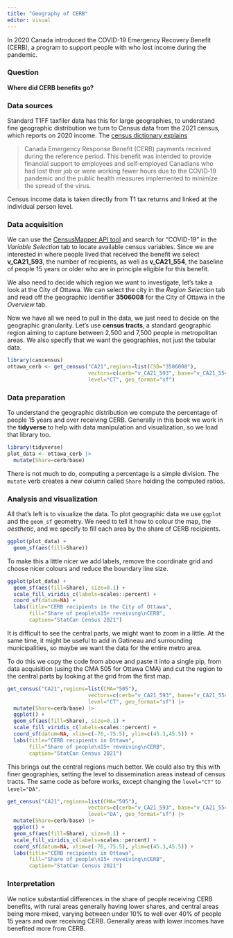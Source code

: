 ```yaml
---
title: "Geography of CERB"
editor: visual
---
```


In 2020 Canada introduced the COVID-19 Emergency Recovery Benefit (CERB), a program to support people with who lost income during the pandemic.

### Question

**Where did CERB benefits go?**

### Data sources

Standard T1FF taxfiler data has this for large geographies, to understand fine geographic distribution we turn to Census data from the 2021 census, which reports on 2020 income. The [census dictionary explains](https://www12.statcan.gc.ca/census-recensement/2021/ref/dict/az/Definition-eng.cfm?ID=pop256)

> Canada Emergency Response Benefit (CERB) payments received during the reference period. This benefit was intended to provide financial support to employees and self‑employed Canadians who had lost their job or were working fewer hours due to the COVID‑19 pandemic and the public health measures implemented to minimize the spread of the virus.

Census income data is taken directly from T1 tax returns and linked at the individual person level.

### Data acquisition

We can use the [CensusMapper API tool](https://censusmapper.ca/api) and search for "COVID-19" in the *Variable Selection* tab to locate available census variables. Since we are interested in where people lived that received the benefit we select **v_CA21_593**, the number of recipients, as well as **v_CA21_554**, the baseline of people 15 years or older who are in principle eligible for this benefit.

We also need to decide which region we want to investigate, let's take a look at the City of Ottawa. We can select the city in the *Region Selection* tab and read off the geographic identifier **3506008** for the City of Ottawa in the *Overview* tab.

Now we have all we need to pull in the data, we just need to decide on the geographic granularity. Let's use **census tracts**, a standard geographic region aiming to capture between 2,500 and 7,500 people in metropolitan areas. We also specify that we want the geographies, not just the tabular data.

```r
library(cancensus)
ottawa_cerb <- get_census("CA21",regions=list(CSD="3506008"),
                          vectors=c(cerb="v_CA21_593", base="v_CA21_554"),
                          level="CT", geo_format="sf")
```

### Data preparation

To understand the geographic distribution we compute the percentage of people 15 years and over receiving CERB. Generally in this book we work in the **tidyverse** to help with data manipulation and visualization, so we load that library too.

```r
library(tidyverse)
plot_data <- ottawa_cerb |>
  mutate(Share=cerb/base)
```

There is not much to do, computing a percentage is a simple division. The `mutate` verb creates a new column called `Share` holding the computed ratios.

### Analysis and visualization

All that's left is to visualize the data. To plot geographic data we use `ggplot` and the `geom_sf` geometry. We need to tell it how to colour the map, the *aesthetic*, and we specify to fill each area by the share of CERB recipients.

```r
ggplot(plot_data) +
  geom_sf(aes(fill=Share))
```

To make this a little nicer we add labels, remove the coordinate grid and choose nicer colours and reduce the boundary line size.

```r
ggplot(plot_data) +
  geom_sf(aes(fill=Share), size=0.1) +
  scale_fill_viridis_c(labels=scales::percent) +
  coord_sf(datum=NA) +
  labs(title="CERB recipients in the City of Ottawa",
       fill="Share of people\n15+ reveiving\nCERB",
       caption="StatCan Census 2021")
```

It is difficult to see the central parts, we might want to zoom in a little. At the same time, it might be useful to add in Gatineau and surrounding municipalities, so maybe we want the data for the entire metro area.

To do this we copy the code from above and paste it into a single pip, from data acquisition (using the CMA 505 for Ottawa CMA) and cut the region to the central parts by looking at the grid from the first map.

```r
get_census("CA21",regions=list(CMA="505"),
                          vectors=c(cerb="v_CA21_593", base="v_CA21_554"),
                          level="CT", geo_format="sf") |>
  mutate(Share=cerb/base) |>
  ggplot() +
  geom_sf(aes(fill=Share), size=0.1) +
  scale_fill_viridis_c(labels=scales::percent) +
  coord_sf(datum=NA, xlim=c(-76,-75.5), ylim=c(45.3,45.5)) +
  labs(title="CERB recipients in Ottawa",
       fill="Share of people\n15+ reveiving\nCERB",
       caption="StatCan Census 2021")
```

This brings out the central regions much better. We could also try this with finer geographies, setting the level to dissemination areas instead of census tracts. The same code as before works, except changing the `level="CT"` to `level="DA"`.

```r
get_census("CA21",regions=list(CMA="505"),
                          vectors=c(cerb="v_CA21_593", base="v_CA21_554"),
                          level="DA", geo_format="sf") |>
  mutate(Share=cerb/base) |>
  ggplot() +
  geom_sf(aes(fill=Share), size=0.1) +
  scale_fill_viridis_c(labels=scales::percent) +
  coord_sf(datum=NA, xlim=c(-76,-75.5), ylim=c(45.3,45.5)) +
  labs(title="CERB recipients in Ottawa",
       fill="Share of people\n15+ reveiving\nCERB",
       caption="StatCan Census 2021")
```

### Interpretation

We notice substantial differences in the share of people receiving CERB benefits, with rural areas generally having lower shares, and central areas being more mixed, varying between under 10% to well over 40% of people 15 years and over receiving CERB. Generally areas with lower incomes have benefited more from CERB.
